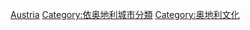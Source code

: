[[Category:各國各城市文化|Austria]]
[[Category:依奥地利城市分類|Category:依奥地利城市分類]]
[[Category:奥地利文化|Category:奥地利文化]]